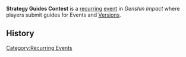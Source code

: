 '''Strategy Guides Contest''' is a [[:Category:Recurring Events|recurring]] [[event]] in ''Genshin Impact'' where players submit guides for Events and [[Version]]s.

==History==
{{Event History Table}}

[[Category:Recurring Events]]